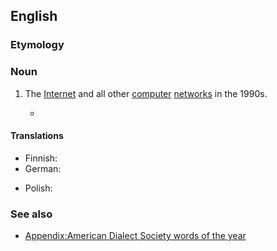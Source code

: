 ==English==

===Etymology===
{{rfelite|en}}

===Noun===
{{wikipedia}}
{{en-noun|-}}

# {{lb|en|dated|computing}} The [[Internet]] and all other [[computer]] [[network]]s in the 1990s.
#* {{quote-magazine
|year=1994
|month=May
|title=The Phone Phenomenon
|author=Gary Turbak
|magazine={{w|The Rotarian}}
|volume=164
|issue=5
|page=32
|pageurl=https://books.google.ro/books?id=3jEEAAAAMBAJ&pg=PA32&dq=phonery
|passage=Developed nations also are moving at high speed toward the '''information superhighway''' being spearheaded by telephone technology. Britain, France, Germany, and other European nations are experimenting with high-tech phonery.
}}

====Translations====
{{trans-top|The Internet and all other computer networks in the 1990s}}
* Finnish: {{t|fi|tiedon valtatie}}
* German: {{t+|de|Datenautobahn|f}}
{{trans-mid}}
* Polish: {{t|pl|infostrada|f}}
{{trans-bottom}}

===See also===
* [[Appendix:American Dialect Society words of the year]]